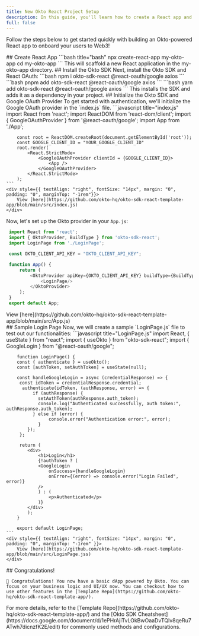 ```yaml
---
title: New Okto React Project Setup
description: In this guide, you'll learn how to create a React app and initialize it with the Okto SDK, including setting up authentication using Google OAuth and the Okto Provider.
full: false
---
```



Follow the steps below to get started quickly with building an Okto-powered React app to onboard your users to Web3!

<Steps>

<Step>
    ## Create React App
    ```bash title="bash"
    npx create-react-app my-okto-app
    cd my-okto-app
    ```
    This will scaffold a new React application in the my-okto-app directory.
</Step>

<Step>
    ## Install the Okto SDK
    Next, install the Okto SDK and React OAuth:
    <Tabs items={['npm', 'pnpm', 'yarn']}>
        <Tab value="npm">
            ```bash
                npm i okto-sdk-react @react-oauth/google axios
            ```
            </Tab>
            <Tab value="pnpm">
            ```bash
                pnpm add okto-sdk-react @react-oauth/google axios
            ```
            </Tab>
            <Tab value="yarn">
             ```bash
                yarn add okto-sdk-react @react-oauth/google axios
            ```
        </Tab>    
    </Tabs>
    This installs the SDK and adds it as a dependency in your project.

</Step>

<Step>
    ## Initialize the Okto SDK and Google OAuth Provider
    To get started with authentication, we'll initialize the Google OAuth provider in the `index.js` file.
    ```javascript title="index.js"
        import React from 'react';
        import ReactDOM from 'react-dom/client';
        import { GoogleOAuthProvider } from '@react-oauth/google';
        import App from './App';

        const root = ReactDOM.createRoot(document.getElementById('root'));
        const GOOGLE_CLIENT_ID = "YOUR_GOOGLE_CLIENT_ID"
        root.render(
            <React.StrictMode>
                <GoogleOAuthProvider clientId = {GOOGLE_CLIENT_ID}>
                    <App />
                </GoogleOAuthProvider>
            </React.StrictMode>
        );
    ```
    <div style={{ textAlign: "right", fontSize: "14px", margin: "0", padding: "0", marginTop: "-1rem"}}>
        View [here](https://github.com/okto-hq/okto-sdk-react-template-app/blob/main/src/index.js)
    </div>

   Now, let's set up the Okto provider in your `App.js`:
   ```javascript title="App.js"
    import React from 'react';
    import { OktoProvider, BuildType } from 'okto-sdk-react';
    import LoginPage from './LoginPage';

    const OKTO_CLIENT_API_KEY = "OKTO_CLIENT_API_KEY";

    function App() {
        return (
            <OktoProvider apiKey={OKTO_CLIENT_API_KEY} buildType={BuildType.SANDBOX}>
                <LoginPage/>
            </OktoProvider>
        );
    }
    export default App;
   ```
   <div style={{ textAlign: "right", fontSize: "14px", margin: "0", padding: "0", marginTop: "-1rem"}}>
        View [here](https://github.com/okto-hq/okto-sdk-react-template-app/blob/main/src/App.js)
    </div>
</Step>

<Step>
    ## Sample Login Page
    Now, we will create a sample `LoginPage.js` file to test out our functionalities:
    ```javascript title="LoginPage.js"
        import React, { useState } from "react";
        import { useOkto } from "okto-sdk-react";
        import { GoogleLogin } from "@react-oauth/google";

        function LoginPage() {
        const { authenticate } = useOkto();
        const [authToken, setAuthToken] = useState(null);

        const handleGoogleLogin = async (credentialResponse) => {
         const idToken = credentialResponse.credential;
          authenticate(idToken, (authResponse, error) => {
              if (authResponse) {
                setAuthToken(authResponse.auth_token);
                console.log("Authenticated successfully, auth token:", authResponse.auth_token);
              } else if (error) {
                    console.error("Authentication error:", error);
                }
            });
         };

         return (
            <div>
                <h1>Login</h1>
                {!authToken ? (
                <GoogleLogin
                    onSuccess={handleGoogleLogin}
                    onError={(error) => console.error("Login Failed", error)}
                />
                ) : (
                    <p>Authenticated</p>
                )}
            </div>
            );
        }

        export default LoginPage;
    ```
    <div style={{ textAlign: "right", fontSize: "14px", margin: "0", padding: "0", marginTop: "-1rem" }}>
        View [here](https://github.com/okto-hq/okto-sdk-react-template-app/blob/main/src/LoginPage.jss)
    </div>
</Step>

<Step>
    ## Congratulations!

    🎉 Congratulations! You now have a basic dApp powered by Okto. You can focus on your business logic and UI/UX now. You can checkout how to use other features in the [Template Repo](https://github.com/okto-hq/okto-sdk-react-template-app/).
</Step>

</Steps>

<Callout>
For more details, refer to the [Template Repo](https://github.com/okto-hq/okto-sdk-react-template-app/) and the [Okto SDK Cheatsheet](https://docs.google.com/document/d/1ePHrAjiTvLOkBwOaaDvTQlv8qeRu7ATwh7dicnzfK2E/edit) for commonly used methods and configurations. 
</Callout>